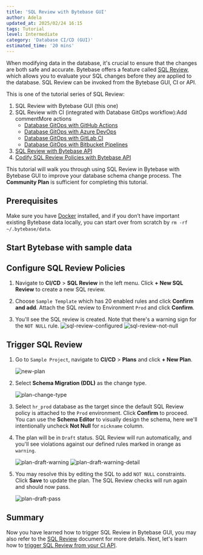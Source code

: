 ```yaml
---
title: 'SQL Review with Bytebase GUI'
author: Adela
updated_at: 2025/02/24 16:15
tags: Tutorial
level: Intermediate
category: 'Database CI/CD (GUI)'
estimated_time: '20 mins'
---
```



When modifying data in the database, it's crucial to ensure that the changes are both safe and accurate. Bytebase offers a feature called [SQL Review](/sql-review/overview/), which allows you to evaluate your SQL changes before they are applied to the database. SQL Review can be invoked from the Bytebase GUI, CI or API.

This is one of the tutorial series of SQL Review:

1.  SQL Review with Bytebase GUI (this one)
1.  SQL Review with CI (integrated with Database GitOps workflow):Add commentMore actions
    - [Database GitOps with GitHub Actions](/tutorials/gitops-github-workflow/#step-3-configure-sql-review-in-bytebase)
    - [Database GitOps with Azure DevOps](/tutorials/gitops-azure-devops-workflow/#step-3-configure-sql-review-in-bytebase)
    - [Database GitOps with GitLab CI](/tutorials/gitops-gitlab-workflow/#step-3-configure-sql-review-in-bytebase)
    - [Database GitOps with Bitbucket Pipelines](/tutorials/gitops-bitbucket-workflow/#step-3-configure-sql-review-in-bytebase)
1.  [SQL Review with Bytebase API](/tutorials/sql-review-api/)
1.  [Codify SQL Review Policies with Bytebase API](/tutorials/api-sql-review-policy/)

This tutorial will walk you through using SQL Review in Bytebase with Bytebase GUI to improve your database schema change process. The **Community Plan** is sufficient for completing this tutorial.

## Prerequisites

Make sure you have [Docker](https://www.docker.com/) installed, and if you don’t have important existing Bytebase data locally, you can start over from scratch by `rm -rf ~/.bytebase/data`.

## Start Bytebase with sample data

<PreparationWithSampleData />

## Configure SQL Review Policies

1. Navigate to **CI/CD** > **SQL Review** in the left menu. Click **+ New SQL Review** to create a new SQL review.

1. Choose `Sample Template` which has 20 enabled rules and click **Confirm and add**. Attach the SQL review to Environment `Prod` and click **Confirm**.

1. You'll see the SQL review is created. Note that there's a warning sign for the `NOT NULL` rule.
   ![sql-review-configured](/content/docs/tutorials/first-schema-change/bb-sql-review-configured.webp)
   ![sql-review-not-null](/content/docs/tutorials/sql-review-gui/bb-sql-review-not-null.webp)

## Trigger SQL Review

1. Go to `Sample Project`, navigate to **CI/CD** > **Plans** and click **+ New Plan**.

   ![new-plan](/content/docs/change-database/plan/bb-new-plan.webp)

1. Select **Schema Migration (DDL)** as the change type.

   ![plan-change-type](/content/docs/change-database/plan/bb-plan-change-type.webp)

1. Select `hr_prod` database as the target since the default SQL Review policy is attached to the `Prod` environment. Click **Confirm** to proceed. You can use the **Schema Editor** to visually design the schema, here we'll intentionally uncheck **Not Null** for `nickname` column.

1. The plan will be in `Draft` status. SQL Review will run automatically, and you'll see violations against our defined rules marked in orange as `warning`.

   ![plan-draft-warning](/content/docs/tutorials/sql-review-gui/bb-plan-draft-warning.webp)
   ![plan-draft-warning-detail](/content/docs/tutorials/sql-review-gui/bb-plan-draft-warning-detail.webp)

1. You may resolve this by editing the SQL to add `NOT NULL` constraints. Click **Save** to update the plan. The SQL Review checks will run again and should now pass.

   ![plan-draft-pass](/content/docs/tutorials/sql-review-gui/bb-plan-draft-pass.webp)

## Summary

Now you have learned how to trigger SQL Review in Bytebase GUI, you may also refer to the [SQL Review](/sql-review/overview) document for more details. Next, let's learn how to [trigger SQL Review from your CI API](/tutorials/sql-review-api/).
